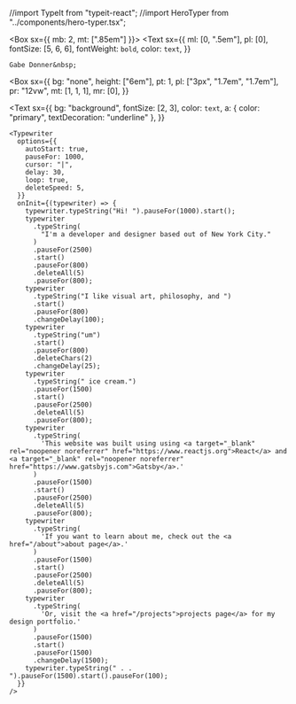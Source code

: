 //import TypeIt from "typeit-react";
//import HeroTyper from "../components/hero-typer.tsx";

<!--https://npm.io/package/typewriter-effect -->

<!--https://www.typeitjs.com/-->
<!--this is the other import that might be better. it allows playing and pausing-->

<Box sx={{ mb: 2, mt: [".85em"] }}>
  <Text
    sx={{
      ml: [0, ".5em"],
      pl: [0],
      fontSize: [5, 6, 6],
      fontWeight: `bold`,
      color: `text`,
    }}
  >
    Gabe Donner&nbsp;
  </Text>
</Box>

<!-- <HeroTyper /> -->

<!--<Box sx={{span:{bg:'background', fontSize: 3}}}>
  <TypeIt
    options={{
      strings: ["This will be typed out yada yada"],
      speed: 45,
      loop: true,
      lifeLife: false,
      }}
  />
</Box>-->

<Box
  sx={{
    bg: "none",
    height: ["6em"],
    pt: 1,
    pl: ["3px", "1.7em", "1.7em"],
    pr: "12vw",
    mt: [1, 1, 1],
    mr: [0],
  }}
>
  <Text
    sx={{
      bg: "background",
      fontSize: [2, 3],
      color: `text`,
      a: { color: "primary", textDecoration: "underline" },
    }}
  >
    <Typewriter
      options={{
        autoStart: true,
        pauseFor: 1000,
        cursor: "|",
        delay: 30,
        loop: true,
        deleteSpeed: 5,
      }}
      onInit={(typewriter) => {
        typewriter.typeString("Hi! ").pauseFor(1000).start();
        typewriter
          .typeString(
            "I'm a developer and designer based out of New York City."
          )
          .pauseFor(2500)
          .start()
          .pauseFor(800)
          .deleteAll(5)
          .pauseFor(800);
        typewriter
          .typeString("I like visual art, philosophy, and ")
          .start()
          .pauseFor(800)
          .changeDelay(100);
        typewriter
          .typeString("um")
          .start()
          .pauseFor(800)
          .deleteChars(2)
          .changeDelay(25);
        typewriter
          .typeString(" ice cream.")
          .pauseFor(1500)
          .start()
          .pauseFor(2500)
          .deleteAll(5)
          .pauseFor(800);
        typewriter
          .typeString(
            'This website was built using using <a target="_blank" rel="noopener noreferrer" href="https://www.reactjs.org">React</a> and <a target="_blank" rel="noopener noreferrer" href="https://www.gatsbyjs.com">Gatsby</a>.'
          )
          .pauseFor(1500)
          .start()
          .pauseFor(2500)
          .deleteAll(5)
          .pauseFor(800);
        typewriter
          .typeString(
            'If you want to learn about me, check out the <a href="/about">about page</a>.'
          )
          .pauseFor(1500)
          .start()
          .pauseFor(2500)
          .deleteAll(5)
          .pauseFor(800);
        typewriter
          .typeString(
            'Or, visit the <a href="/projects">projects page</a> for my design portfolio.'
          )
          .pauseFor(1500)
          .start()
          .pauseFor(1500)
          .changeDelay(1500);
        typewriter.typeString(" . . ").pauseFor(1500).start().pauseFor(100);
      }}
    />
  </Text>
</Box>
